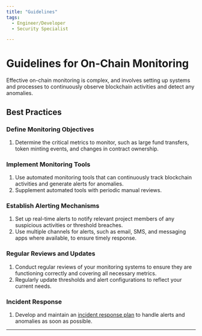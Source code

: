 ```yaml
---
title: "Guidelines"
tags:
  - Engineer/Developer
  - Security Specialist

---
```



<TagProvider>
<TagFilter />

# Guidelines for On-Chain Monitoring

<TagList tags={frontmatter.tags} />
<AttributionList contributors={frontmatter.contributors} />

Effective on-chain monitoring is complex, and involves setting up systems and processes to continuously observe blockchain activities and detect any anomalies.

## Best Practices

### Define Monitoring Objectives

1. Determine the critical metrics to monitor, such as large fund transfers, token minting events, and changes in contract ownership.

### Implement Monitoring Tools

1. Use automated monitoring tools that can continuously track blockchain activities and generate alerts for anomalies.
2. Supplement automated tools with periodic manual reviews.

### Establish Alerting Mechanisms

1. Set up real-time alerts to notify relevant project members of any suspicious activities or threshold breaches.
2. Use multiple channels for alerts, such as email, SMS, and messaging apps where available, to ensure timely response.

### Regular Reviews and Updates

1. Conduct regular reviews of your monitoring systems to ensure they are functioning correctly and covering all necessary metrics.
2. Regularly update thresholds and alert configurations to reflect your current needs.

### Incident Response

1. Develop and maintain an [incident response plan](/incident-management/overview) to handle alerts and anomalies as soon as possible.

---

</TagProvider>
<ContributeFooter />